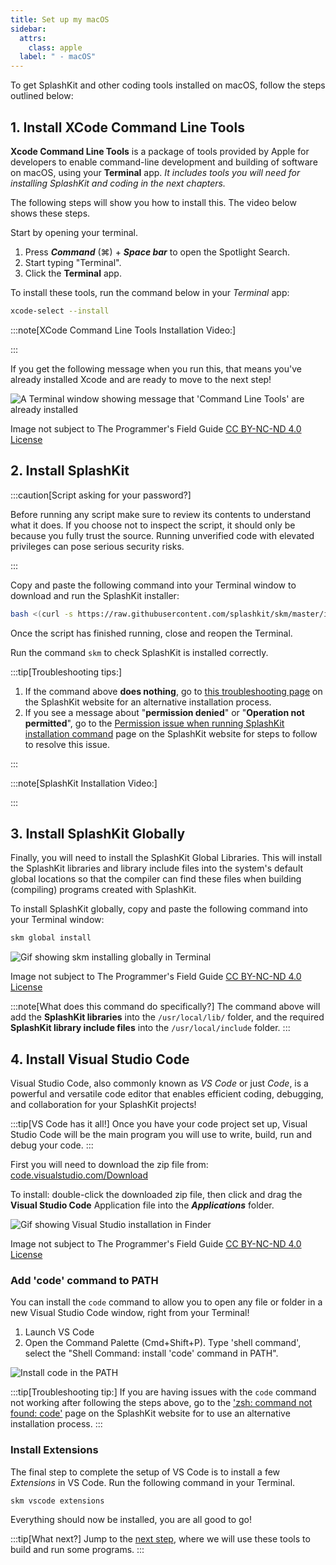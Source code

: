 ```yaml
---
title: Set up my macOS
sidebar:
  attrs:
    class: apple
  label: " - macOS"
---
```



To get SplashKit and other coding tools installed on macOS, follow the steps outlined below:

## 1. Install XCode Command Line Tools

**Xcode Command Line Tools** is a package of tools provided by Apple for developers to enable command-line development and building of software on macOS, using your **Terminal** app. *It includes tools you will need for installing SplashKit and coding in the next chapters.*

The following steps will show you how to install this. The video below shows these steps.

Start by opening your terminal.

1. Press ***Command*** (⌘) + ***Space bar*** to open the Spotlight Search.  
2. Start typing "Terminal".  
3. Click the **Terminal** app.

To install these tools, run the command below in your *Terminal* app:

```bash
xcode-select --install
```

:::note[XCode Command Line Tools Installation Video:]
<div class="not-content">
  <YouTube id="3CHGbyVY2F8" params="fs=1&modestbranding=1&rel=0"/>
</div>
:::

If you get the following message when you run this, that means you've already installed Xcode and are ready to move to the next step!

![A Terminal window showing message that 'Command Line Tools' are already installed](./images/setup-macos/xcode-install.png)
<div class="caption">Image not subject to The Programmer's Field Guide <a href="https://creativecommons.org/licenses/by-nc-nd/4.0/">CC BY-NC-ND 4.0 License</a></div>

## 2. Install SplashKit

:::caution[Script asking for your password?]

Before running any script make sure to review its contents to understand what it does. If you choose not to inspect the script, it should only be because you fully trust the source. Running unverified code with elevated privileges can pose serious security risks.

:::

Copy and paste the following command into your Terminal window to download and run the SplashKit installer:

```bash
bash <(curl -s https://raw.githubusercontent.com/splashkit/skm/master/install-scripts/skm-install.sh)
```

Once the script has finished running, close and reopen the Terminal.

Run the command `skm` to check SplashKit is installed correctly.

:::tip[Troubleshooting tips:]

1. If the command above **does nothing**, go to [this troubleshooting page](https://splashkit.io/troubleshoot/macos/issue-1-bash-curl-not-working/) on the SplashKit website for an alternative installation process.
2. If you see a message about "**permission denied**" or "**Operation not permitted**", go to the [Permission issue when running SplashKit installation command](https://splashkit.io/troubleshoot/macos/issue-2-zshrc-permission-issues/) page on the SplashKit website for steps to follow to resolve this issue.

:::

:::note[SplashKit Installation Video:]
<div class="not-content">
  <YouTube id="KlT_PCoc0pw" params="fs=1&modestbranding=1&rel=0"/>
</div>
:::

## 3. Install SplashKit Globally

Finally, you will need to install the SplashKit Global Libraries. This will install the SplashKit libraries and library include files into the system's default global locations so that the compiler can find these files when building (compiling) programs created with SplashKit.

To install SplashKit globally, copy and paste the following command into your Terminal window:

```bash
skm global install
```

![Gif showing skm installing globally in Terminal](/gifs/setup-macos/skm-global-install.gif)
<div class="caption">Image not subject to The Programmer's Field Guide <a href="https://creativecommons.org/licenses/by-nc-nd/4.0/">CC BY-NC-ND 4.0 License</a></div>

:::note[What does this command do specifically?]
The command above will add the **SplashKit libraries** into the `/usr/local/lib/` folder, and the required **SplashKit library include files** into the `/usr/local/include` folder.
:::

## 4. Install Visual Studio Code

Visual Studio Code, also commonly known as *VS Code* or just *Code*, is a powerful and versatile code editor that enables efficient coding, debugging, and collaboration for your SplashKit projects!

:::tip[VS Code has it all!]
Once you have your code project set up, Visual Studio Code will be the main program you will use to write, build, run and debug your code.
:::

First you will need to download the zip file from: [code.visualstudio.com/Download](https://code.visualstudio.com/Download)

To install: double-click the downloaded zip file, then click and drag the **Visual Studio Code** Application file into the ***Applications*** folder.

![Gif showing Visual Studio installation in Finder](/gifs/setup-macos/vs-code-install.gif)
<div class="caption">Image not subject to The Programmer's Field Guide <a href="https://creativecommons.org/licenses/by-nc-nd/4.0/">CC BY-NC-ND 4.0 License</a></div>

### Add 'code' command to PATH

You can install the `code` command to allow you to open any file or folder in a new Visual Studio Code window, right from your Terminal!

1. Launch VS Code
2. Open the Command Palette (Cmd+Shift+P). Type 'shell command', select the "Shell Command: install 'code' command in PATH".

![Install code in the PATH](./images/setup-macos/install-path.png)

:::tip[Troubleshooting tip:]
If you are having issues with the `code` command not working after following the steps above, go to the ['zsh: command not found: code'](https://splashkit.io/troubleshoot/macos/issue-4-code-not-found/) page on the SplashKit website for to use an alternative installation process.
:::

### Install Extensions

The final step to complete the setup of VS Code is to install a few *Extensions* in VS Code. Run the following command in your Terminal.

```bash
skm vscode extensions
```

Everything should now be installed, you are all good to go!

:::tip[What next?]
Jump to the [next step](/book/part-0-getting-started/1-building-programs/3-intro-tour/2-code), where we will use these tools to build and run some programs.
:::
